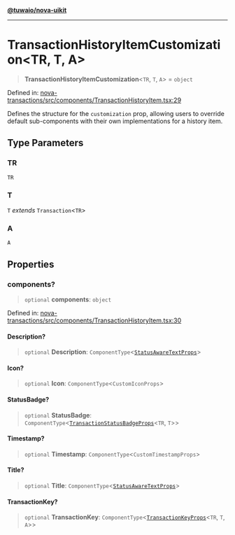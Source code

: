 [**@tuwaio/nova-uikit**](../../../README.md)

***

# TransactionHistoryItemCustomization\<TR, T, A\>

> **TransactionHistoryItemCustomization**\<`TR`, `T`, `A`\> = `object`

Defined in: [nova-transactions/src/components/TransactionHistoryItem.tsx:29](https://github.com/TuwaIO/nova-uikit/blob/78a2a232911a274222f152266bfefc233948d277/packages/nova-transactions/src/components/TransactionHistoryItem.tsx#L29)

Defines the structure for the `customization` prop, allowing users to override
default sub-components with their own implementations for a history item.

## Type Parameters

### TR

`TR`

### T

`T` *extends* `Transaction`\<`TR`\>

### A

`A`

## Properties

### components?

> `optional` **components**: `object`

Defined in: [nova-transactions/src/components/TransactionHistoryItem.tsx:30](https://github.com/TuwaIO/nova-uikit/blob/78a2a232911a274222f152266bfefc233948d277/packages/nova-transactions/src/components/TransactionHistoryItem.tsx#L30)

#### Description?

> `optional` **Description**: `ComponentType`\<[`StatusAwareTextProps`](StatusAwareTextProps.md)\>

#### Icon?

> `optional` **Icon**: `ComponentType`\<`CustomIconProps`\>

#### StatusBadge?

> `optional` **StatusBadge**: `ComponentType`\<[`TransactionStatusBadgeProps`](TransactionStatusBadgeProps.md)\<`TR`, `T`\>\>

#### Timestamp?

> `optional` **Timestamp**: `ComponentType`\<`CustomTimestampProps`\>

#### Title?

> `optional` **Title**: `ComponentType`\<[`StatusAwareTextProps`](StatusAwareTextProps.md)\>

#### TransactionKey?

> `optional` **TransactionKey**: `ComponentType`\<[`TransactionKeyProps`](TransactionKeyProps.md)\<`TR`, `T`, `A`\>\>
